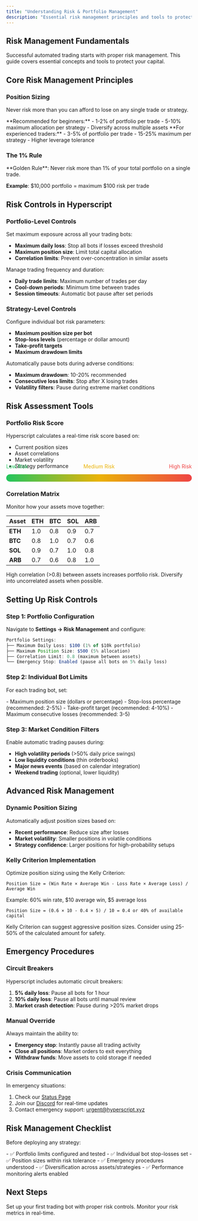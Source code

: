 ```yaml
---
title: "Understanding Risk & Portfolio Management"
description: "Essential risk management principles and tools to protect your capital while automated trading"
---
```


## Risk Management Fundamentals

Successful automated trading starts with proper risk management. This guide covers essential concepts and tools to protect your capital.

## Core Risk Management Principles

### Position Sizing

Never risk more than you can afford to lose on any single trade or strategy.

<CardGroup cols={2}>
<Card title="Conservative Approach" icon="shield">
**Recommended for beginners:**
- 1-2% of portfolio per trade
- 5-10% maximum allocation per strategy
- Diversify across multiple assets

</Card>

<Card title="Aggressive Approach" icon="zap">
**For experienced traders:**
- 3-5% of portfolio per trade
- 15-25% maximum per strategy
- Higher leverage tolerance

</Card>

</CardGroup>

### The 1% Rule

<Info>
**Golden Rule**: Never risk more than 1% of your total portfolio on a single trade.

**Example**: $10,000 portfolio = maximum $100 risk per trade

</Info>

## Risk Controls in Hyperscript

### Portfolio-Level Controls

<AccordionGroup>
<Accordion icon="chart-pie" title="Total Portfolio Limits">
Set maximum exposure across all your trading bots:

- **Maximum daily loss**: Stop all bots if losses exceed threshold
- **Maximum position size**: Limit total capital allocation
- **Correlation limits**: Prevent over-concentration in similar assets

</Accordion>

<Accordion icon="clock" title="Time-Based Controls">
Manage trading frequency and duration:

- **Daily trade limits**: Maximum number of trades per day
- **Cool-down periods**: Minimum time between trades
- **Session timeouts**: Automatic bot pause after set periods

</Accordion>

</AccordionGroup>

### Strategy-Level Controls

<AccordionGroup>
<Accordion icon="robot" title="Per-Bot Limits">
Configure individual bot risk parameters:

- **Maximum position size per bot**
- **Stop-loss levels** (percentage or dollar amount)
- **Take-profit targets**
- **Maximum drawdown limits**

</Accordion>

<Accordion icon="trending-down" title="Drawdown Protection">
Automatically pause bots during adverse conditions:

- **Maximum drawdown**: 10-20% recommended
- **Consecutive loss limits**: Stop after X losing trades
- **Volatility filters**: Pause during extreme market conditions

</Accordion>

</AccordionGroup>

## Risk Assessment Tools

### Portfolio Risk Score

Hyperscript calculates a real-time risk score based on:

- Current position sizes
- Asset correlations
- Market volatility
- Strategy performance

<div style="background: linear-gradient(to right, #22c55e, #eab308, #ef4444); height: 20px; border-radius: 10px; position: relative;">
  <div style="position: absolute; top: -30px; left: 0; color: #22c55e;">
    Low Risk
  
</div>
  <div style="position: absolute; top: -30px; left: 50%; transform: translateX(-50%); color: #eab308;">
    Medium Risk
  
</div>
  <div style="position: absolute; top: -30px; right: 0; color: #ef4444;">
    High Risk
  
</div>

</div>

### Correlation Matrix

Monitor how your assets move together:

| Asset   | ETH | BTC | SOL | ARB |
| ------- | --- | --- | --- | --- |
| **ETH** | 1.0 | 0.8 | 0.9 | 0.7 |
| **BTC** | 0.8 | 1.0 | 0.7 | 0.6 |
| **SOL** | 0.9 | 0.7 | 1.0 | 0.8 |
| **ARB** | 0.7 | 0.6 | 0.8 | 1.0 |

<Warning>
  High correlation (>0.8) between assets increases portfolio risk. Diversify
  into uncorrelated assets when possible.

</Warning>

## Setting Up Risk Controls

### Step 1: Portfolio Configuration

Navigate to **Settings → Risk Management** and configure:

```javascript
Portfolio Settings:
├── Maximum Daily Loss: $100 (1% of $10k portfolio)
├── Maximum Position Size: $500 (5% allocation)
├── Correlation Limit: 0.8 (maximum between assets)
└── Emergency Stop: Enabled (pause all bots on 5% daily loss)
```

### Step 2: Individual Bot Limits

For each trading bot, set:

<CheckList>
  - Maximum position size (dollars or percentage) - Stop-loss percentage
  (recommended: 2-5%) - Take-profit target (recommended: 4-10%) - Maximum
  consecutive losses (recommended: 3-5)

</CheckList>

### Step 3: Market Condition Filters

Enable automatic trading pauses during:

- **High volatility periods** (>50% daily price swings)
- **Low liquidity conditions** (thin orderbooks)
- **Major news events** (based on calendar integration)
- **Weekend trading** (optional, lower liquidity)

## Advanced Risk Management

### Dynamic Position Sizing

Automatically adjust position sizes based on:

- **Recent performance**: Reduce size after losses
- **Market volatility**: Smaller positions in volatile conditions
- **Strategy confidence**: Larger positions for high-probability setups

### Kelly Criterion Implementation

Optimize position sizing using the Kelly Criterion:

```
Position Size = (Win Rate × Average Win - Loss Rate × Average Loss) / Average Win
```

Example: 60% win rate, $10 average win, $5 average loss

```
Position Size = (0.6 × 10 - 0.4 × 5) / 10 = 0.4 or 40% of available capital
```

<Warning>
  Kelly Criterion can suggest aggressive position sizes. Consider using 25-50%
  of the calculated amount for safety.

</Warning>

## Emergency Procedures

### Circuit Breakers

Hyperscript includes automatic circuit breakers:

1. **5% daily loss**: Pause all bots for 1 hour
2. **10% daily loss**: Pause all bots until manual review
3. **Market crash detection**: Pause during >20% market drops

### Manual Override

Always maintain the ability to:

- **Emergency stop**: Instantly pause all trading activity
- **Close all positions**: Market orders to exit everything
- **Withdraw funds**: Move assets to cold storage if needed

### Crisis Communication

In emergency situations:

1. Check our [Status Page](https://status.hyperscript.xyz)
2. Join our [Discord](https://discord.gg/hyperscript) for real-time updates
3. Contact emergency support: [urgent@hyperscript.xyz](mailto:urgent@hyperscript.xyz)

## Risk Management Checklist

Before deploying any strategy:

<CheckList>
  - ✅ Portfolio limits configured and tested - ✅ Individual bot stop-losses
  set - ✅ Position sizes within risk tolerance - ✅ Emergency procedures
  understood - ✅ Diversification across assets/strategies - ✅ Performance
  monitoring alerts enabled

</CheckList>

## Next Steps

<CardGroup cols={2}>
<Card title="Deploy Your First Bot" icon="rocket" href="/getting-started/first-bot">
  Set up your first trading bot with proper risk controls.

</Card>

<Card title="Portfolio Dashboard" icon="chart-line" href="/portfolio/dashboard">
  Monitor your risk metrics in real-time.

</Card>

</CardGroup>
